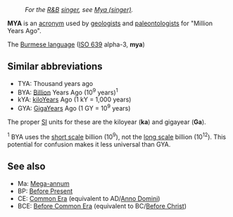 :''For the [[R&B]] [[singer]], see [[Mya (singer)]].''
'''MYA''' is an [[acronym]] used by [[geologist]]s and [[paleontologist]]s for "Million Years Ago". 

The [[Burmese language]] ([[ISO 639]] alpha-3, '''mya''')

== Similar abbreviations ==

* TYA: Thousand years ago
* BYA: [[Billion]] Years Ago (10<sup>9</sup> years)<sup>1</sup>
* kYA: [[kilo]]Years Ago (1 kY = 1,000 years)
* GYA: [[Giga]]Years Ago (1 GY = 10<sup>9</sup> years)

The proper [[SI]] units for these are the kiloyear ('''ka''') and gigayear ('''Ga''').

<sup>1</sup> BYA uses the [[short scale]] billion (10<sup>9</sup>), not the [[long scale]] billion (10<sup>12</sup>). This potential for confusion makes it less universal than GYA.

== See also ==

* Ma: [[Mega-annum]]
* BP: [[Before Present]]
* CE: [[Common Era]] (equivalent to AD/[[Anno Domini]])
* BCE: [[Before Common Era]] (equivalent to BC/[[Before Christ]])

{{geol-stub}}
